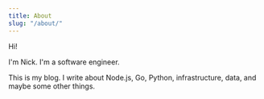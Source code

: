 ```yaml
---
title: About
slug: "/about/"
---
```


Hi!

I'm Nick. I'm a software engineer.

This is my blog. I write about Node.js, Go, Python, infrastructure, data, and maybe some other things.
